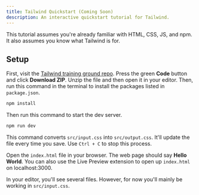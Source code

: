```yaml
---
title: Tailwind Quickstart (Coming Soon)
description: An interactive quickstart tutorial for Tailwind.
---
```



<Wip />

This tutorial assumes you're already familiar with HTML, CSS, JS, and npm. It also assumes you know what Tailwind is for.

## Setup

First, visit the <a href="https://github.com/simpledevio/tailwind-training-ground" target="_blank">Tailwind training ground repo</a>. Press the green **Code** button and click **Download ZIP**. Unzip the file and then open it in your editor. Then, run this command in the terminal to install the packages listed in `package.json`.

```bash
npm install
```

Then run this command to start the dev server.

```bash
npm run dev
```
This command converts `src/input.css` into `src/output.css`. It'll update the file every time you save. Use `Ctrl + C` to stop this process.

Open the `index.html` file in your browser. The web page should say **Hello World**. You can also use the Live Preview extension to open up `index.html` on localhost:3000.

In your editor, you'll see several files. However, for now you'll mainly be working in `src/input.css`.
